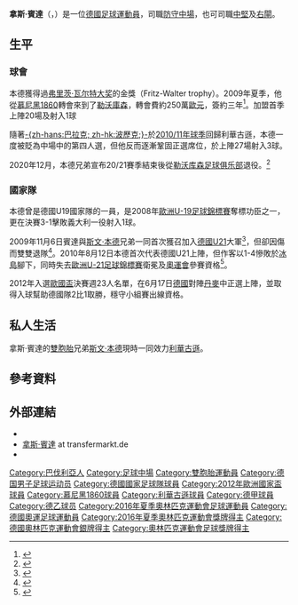 {{noteta|G1=德甲
|T=zh-hans:拉尔斯·本德; zh-hk:拿斯·賓達; zh-tw:拉斯·本德; 
|1=zh-hans:拉尔斯; zh-hk:拿斯; zh-tw:拉斯;
|2=zh-hans:本德; zh-hk:賓達; zh-tw:本德;
|3=zh-hans:斯文; zh-hk:施雲;
}}
{{Football player infobox
| playername         = 拿斯·本德<br />'' Lars Bender ''
| image              = Lars-Bender-2018-08-19.jpg
| fullname           = Lars Bender
| nickname           = 
| dateofbirth        = {{birth date and age|1989|4|27}}
| cityofbirth        = [[羅森海姆|羅森海姆]]
| countryofbirth     = {{BRD}}
| height             =  {{height|meters=1.83}}
| currentclub        =
| clubnumber         = 
| position           = [[防守中場|防守中場]]、[[中堅|中堅]]、[[右閘|右閘]]
| youthyears         = 1999-2003<br />2003-2006
| youthclubs         = [[翁特哈兴足球俱乐部|-{zh-hans:翁特哈兴; zh-hk:安達赫治;}-]]<br />[[1860慕尼黑足球俱樂部|-{zh-hans:慕尼黑1860; zh-hk:1860慕尼黑}-]]
| years              = 2006–2007<br />2007–2009<br />2009-2021
| clubs              = 慕尼黑1860二隊<br /> [[慕尼黑1860|慕尼黑1860]]<br />[[勒沃庫森足球俱樂部|勒沃庫森]]
| caps(goals)        = {{0}}9 (1)<br />58 (4)<br />256 (22)
| nationalyears      = 2005–2006<br>2007–2008<br>2009<br>2010<br>2011–2014
| nationalteam       = 德國U17<br>德國U19<br>德國U20<br>[[德國21歲以下國家足球隊|德國U21]]<br>[[德國國家足球隊|德國]]
| nationalcaps(goals)= 9 (1)<br />9 (2)<br />1 (1)<br />1 (0)<br />19 (4)
| pcupdate           = 2021年5月22日
| ntupdate            = 2014年11月18日
}}
'''拿斯·賓達'''（{{lang-de|'''Lars Bender'''}}，{{bd|1989年|4月27日|catIdx=Bender, Lars}}）是一位[[德國|德國]][[足球|足球]][[運動員|運動員]]，司職[[防守中場|防守中場]]，也可司職[[中堅|中堅]]及[[右閘|右閘]]。

== 生平 ==
=== 球會 ===
本德獲得過[[弗里茨·瓦尔特大奖|弗里茨·瓦尔特大奖]]的金獎（Fritz-Walter trophy）。2009年夏季，他從[[1860慕尼黑足球俱樂部|慕尼黑1860]]轉會來到了[[勒沃库森足球俱乐部|勒沃庫森]]，轉會費約250萬[[歐元|歐元]]，簽約三年<ref>{{cite news |language=zh-hans |url=http://dfo.cn/dfo/show.asp?id=9577 |title=拉尔斯提前一年转会 賓達兄弟齐聚德甲 |publisher=德国足球在线 |date=2009-08-19 |accessdate=2011-08-23}}</ref>。加盟首季上陣20場及射入1球

隨著[[米夏埃爾·巴拉克|-{zh-hans:巴拉克; zh-hk:波歷克;}-]]於[[2010年至2011年德國足球甲級聯賽|2010/11年球季]]回歸利華古遜，本德一度被貶為中場中的第四人選，但他反而逐漸鞏固正選席位，於上陣27場射入3球。

2020年12月，本德兄弟宣布20/21賽季結束後從[[勒沃库森足球俱乐部|勒沃库森足球俱乐部]]退役。<ref>{{cite web|url=http://big5.xinhuanet.com/gate/big5/sports.xinhuanet.com/c/2020-12/22/c_1126890622.htm|title=勒沃庫森隊本德兄弟將在本賽季結束後退役|publisher=新華網體育|date=2020-12-22|accessdate=2021-05-23|archive-date=2021-05-23|archive-url=https://web.archive.org/web/20210523074453/http://big5.xinhuanet.com/gate/big5/sports.xinhuanet.com/c/2020-12/22/c_1126890622.htm}}</ref>

=== 國家隊 ===
本德曾是德國U19國家隊的一員，是2008年[[歐洲U-19足球錦標賽|歐洲U-19足球錦標賽]]奪標功臣之一，更在決賽3-1擊敗義大利一役射入1球。

2009年11月6日賓達與[[斯文·本德|斯文·本德]]兄弟一同首次獲召加入[[德國21歲以下國家足球隊|德國U21]]大軍<ref>{{cite news |language=zh-hans |url=http://dfo.cn/dfo/show.asp?id=9829 |title=本德兄弟进入U21 穆勒只出战北爱尔兰 |publisher=德国足球在线 |date=2009-11-06 |accessdate=2011-08-23}}</ref>，但卻因傷而雙雙退隊<ref>{{cite news |language=zh-hans |url=http://www.dfo.cn/dfo/show.asp?id=9841 |title=本德兄弟一同受伤 U21处子秀被迫推迟 |publisher=德国足球在线 |date=2009-11-10 |accessdate=2011-08-23 }}{{dead link|date=2018年3月 |bot=InternetArchiveBot |fix-attempted=yes }}</ref>。2010年8月12日本德首次代表德國U21上陣，但作客以1-4慘敗於[[冰島21歲以下國家足球隊|冰島]]腳下，同時失去[[2011年歐洲U-21足球錦標賽|歐洲U-21足球錦標賽]]衛冕及[[2012年夏季奧林匹克運動會足球比賽|奧運會]]參賽資格<ref>{{cite news |language=zh-hans |url=http://www.dfo.cn/dfo/show.asp?id=10601 |title=【U21】遭冰岛蹂躏 卫冕冠军耻辱出局 |publisher=德国足球在线 |date=2010-08-12 |accessdate=2011-08-23 }}{{dead link|date=2018年3月 |bot=InternetArchiveBot |fix-attempted=yes }}</ref>。

2012年入選[[歐國盃|歐國盃]]決賽週23人名單，在6月17日[[德國國家足球隊|德國]]對陣[[丹麥國家足球隊|丹麥]]中正選上陣，並取得入球幫助德國隊2比1取勝，穩守小組賽出線資格。

== 私人生活 ==
拿斯·賓達的[[雙胞胎|雙胞胎]]兄弟[[斯文·本德|斯文·本德]]現時一同效力[[利華古遜|利華古遜]]。

== 參考資料 ==
{{reflist}}

== 外部連結 ==
* {{Soccerway}}
* [https://web.archive.org/web/20100317133508/http://www.transfermarkt.de/de/spieler/30059/lars-bender/profil.html 拿斯·賓達] at transfermarkt.de {{de icon}}
* {{Fussballdaten|benderlars|拿斯·賓達}}

{{弗里茨·瓦尔特奖U17}}
{{2012年歐洲足球錦標賽德國參賽名單}}

{{DEFAULTSORT:Bender, Lars}}
[[Category:巴伐利亞人|Category:巴伐利亞人]]
[[Category:足球中場|Category:足球中場]]
[[Category:雙胞胎運動員|Category:雙胞胎運動員]]
[[Category:德国男子足球运动员|Category:德国男子足球运动员]]
[[Category:德國國家足球隊球員|Category:德國國家足球隊球員]]
[[Category:2012年歐洲國家盃球員|Category:2012年歐洲國家盃球員]]
[[Category:慕尼黑1860球員|Category:慕尼黑1860球員]]
[[Category:利華古遜球員|Category:利華古遜球員]]
[[Category:德甲球員|Category:德甲球員]]
[[Category:德乙球员|Category:德乙球员]]
[[Category:2016年夏季奧林匹克運動會足球運動員|Category:2016年夏季奧林匹克運動會足球運動員]]
[[Category:德國奧運足球運動員|Category:德國奧運足球運動員]]
[[Category:2016年夏季奧林匹克運動會獎牌得主|Category:2016年夏季奧林匹克運動會獎牌得主]]
[[Category:德國奧林匹克運動會銀牌得主|Category:德國奧林匹克運動會銀牌得主]]
[[Category:奧林匹克運動會足球獎牌得主|Category:奧林匹克運動會足球獎牌得主]]